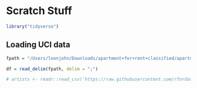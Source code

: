 # Scratch Stuff

```r
library("tidyverse")
```

## Loading UCI data

```r
fpath = "/Users/leonjohn/Downloads/apartment+for+rent+classified/apartments_for_rent_classified_10K.csv"

df = read_delim(fpath, delim = ";")

# artists <- readr::read_csv('https://raw.githubusercontent.com/rfordatascience/tidytuesday/master/data/2023/2023-01-17/artists.csv')
```
